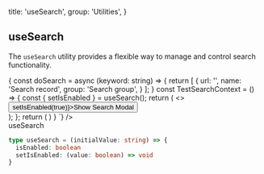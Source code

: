 
  title: 'useSearch',
  group: 'Utilities',
}

## useSearch

The `useSearch` utility provides a flexible way to manage and control search functionality. 

<SearchProvider>
  <Playground
    title="Search modal with provider"
    desc="A fully example of using the search modal with in a provider"
    scope={{ Search, Button, useSearch, SearchProvider, React }}
    code={`
() => {
  const doSearch = async (keyword: string) =>
  {
    return [
      {
        url: '',
        name: 'Search record',
        group: 'Search group',
      }
    ];
  }
  const TestSearchContext = () => {
    const { setIsEnabled } = useSearch();
    return (
      <>
        <Button onClick={() => setIsEnabled(true)}>Show Search Modal</Button>
        <Search searchFunction={doSearch} placeholder='Search by context..'/>
      </>
    );
  };
  return (
    <SearchProvider>
      <TestSearchContext></TestSearchContext>
    </SearchProvider>
  )
}
`}
  />
</SearchProvider>

<Attributes edit="/pages/hooks/use-search.mdx">
<Attributes.Title>useSearch</Attributes.Title>

```ts
type useSearch = (initialValue: string) => {
  isEnabled: boolean
  setIsEnabled: (value: boolean) => void
}
```

</Attributes>
